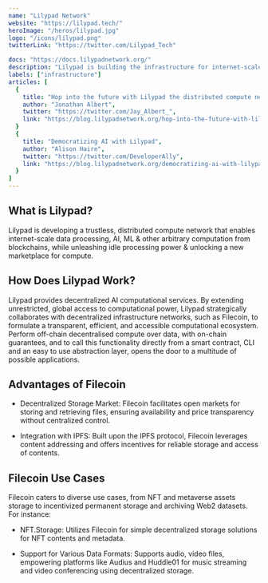 ```yaml
---
name: "Lilypad Network"
website: "https://lilypad.tech/"
heroImage: "/heros/lilypad.jpg"
logo: "/icons/lilypad.png"
twitterLink: "https://twitter.com/Lilypad_Tech"

docs: "https://docs.lilypadnetwork.org/"
description: "Lilypad is building the infrastructure for internet-scale trustless distributed compute networks for web3 and AI underpinned by the Bacalhau Project."
labels: ["infrastructure"]
articles: [
  {
    title: "Hop into the future with Lilypad the distributed compute network",
    author: "Jonathan Albert",
    twitter: "https://twitter.com/Jay_Albert_",
    link: "https://blog.lilypadnetwork.org/hop-into-the-future-with-lilypad-the-distributed-compute-network"
  }
  {
    title: "Democratizing AI with Lilypad",
    author: "Alison Haire",
    twitter: "https://twitter.com/DeveloperAlly",
    link: "https://blog.lilypadnetwork.org/democratizing-ai-with-lilypad"
  }
]
---
```


## What is Lilypad?

Lilypad is developing a trustless, distributed compute network that enables internet-scale data processing, AI, ML & other arbitrary computation from blockchains, while unleashing idle processing power & unlocking a new marketplace for compute.

## How Does Lilypad Work?

Lilypad provides decentralized AI computational services. By extending unrestricted, global access to computational power, Lilypad strategically collaborates with decentralized infrastructure networks, such as Filecoin, to formulate a transparent, efficient, and accessible computational ecosystem. Perform off-chain decentralised compute over data, with on-chain guarantees, and to call this functionality directly from a smart contract, CLI and an easy to use abstraction layer, opens the door to a multitude of possible applications.

## Advantages of Filecoin

- Decentralized Storage Market: Filecoin facilitates open markets for storing and retrieving files, ensuring availability and price transparency without centralized control.
  
- Integration with IPFS: Built upon the IPFS protocol, Filecoin leverages content addressing and offers incentives for reliable storage and access of contents.

## Filecoin Use Cases

Filecoin caters to diverse use cases, from NFT and metaverse assets storage to incentivized permanent storage and archiving Web2 datasets. For instance:

- NFT.Storage: Utilizes Filecoin for simple decentralized storage solutions for NFT contents and metadata.
  

  
- Support for Various Data Formats: Supports audio, video files, empowering platforms like Audius and Huddle01 for music streaming and video conferencing using decentralized storage.